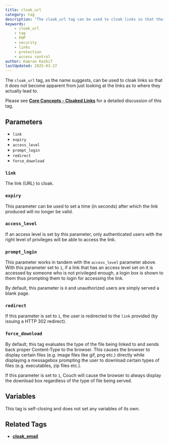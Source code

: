 ```yaml
---
title: cloak_url
category: tag
description: "The cloak_url tag can be used to cloak links so that their destination is not immediately apparent."
keywords:
    - cloak_url
    - tag
    - PHP
    - security
    - links
    - protection
    - access control
author: Kamran Kashif
lastUpdated: 2025-03-27
---
```


The `cloak_url` tag, as the name suggests, can be used to cloak links so that it does not become apparent from just looking at the links as to where they actually lead to.

Please see [**Core Concepts - Cloaked Links**](../../concepts/cloaked-links) for a detailed discussion of this tag.

## Parameters

- `link`
- `expiry`
- `access_level`
- `prompt_login`
- `redirect`
- `force_download`

### `link`

The link (URL) to cloak.

### `expiry`

This parameter can be used to set a time (in seconds) after which the link produced will no longer be valid.

### `access_level`

If an access level is set by this parameter, only authenticated users with the right level of privileges will be able to access the link.

### `prompt_login`

This parameter works in tandem with the `access_level` parameter above. With this parameter set to `1`, if a link that has an access level set on it is accessed by someone who is not privileged enough, a login box is shown to them thus prompting them to login for accessing the link.

By default, this parameter is `0` and unauthorized users are simply served a blank page.

### `redirect`

If this parameter is set to `1`, the user is redirected to the `link` provided (by issuing a HTTP 302 redirect).

### `force_download`

By default, this tag evaluates the type of the file being linked to and sends back proper Content-Type to the browser. This causes the browser to display certain files (e.g. image files like gif, png etc.) directly while displaying a messagebox prompting the user to download certain types of files (e.g. executables, zip files etc.).

If this parameter is set to `1`, Couch will cause the browser to always display the download box regardless of the type of file being served.

## Variables

This tag is self-closing and does not set any variables of its own.

## Related Tags

- [**cloak_email**](../cloak_email/)
